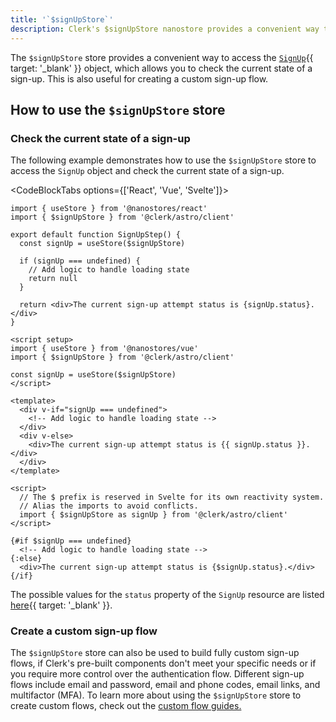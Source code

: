 ```yaml
---
title: '`$signUpStore`'
description: Clerk's $signUpStore nanostore provides a convenient way to access the `SignUp` object, which allows you to check the current state of a sign-up. This is also useful for creating a custom sign-up flow.
---
```


The `$signUpStore` store provides a convenient way to access the [`SignUp`](/docs/references/javascript/sign-up/sign-up){{ target: '_blank' }} object, which allows you to check the current state of a sign-up. This is also useful for creating a custom sign-up flow.

## How to use the `$signUpStore` store

### Check the current state of a sign-up

The following example demonstrates how to use the `$signUpStore` store to access the `SignUp` object and check the current state of a sign-up.

<CodeBlockTabs options={['React', 'Vue', 'Svelte']}>
  ```tsx {{ filename: 'sign-up-step.tsx' }}
  import { useStore } from '@nanostores/react'
  import { $signUpStore } from '@clerk/astro/client'

  export default function SignUpStep() {
    const signUp = useStore($signUpStore)

    if (signUp === undefined) {
      // Add logic to handle loading state
      return null
    }

    return <div>The current sign-up attempt status is {signUp.status}.</div>
  }
  ```

  ```vue {{ filename: 'sign-up-step.vue' }}
  <script setup>
  import { useStore } from '@nanostores/vue'
  import { $signUpStore } from '@clerk/astro/client'

  const signUp = useStore($signUpStore)
  </script>

  <template>
    <div v-if="signUp === undefined">
      <!-- Add logic to handle loading state -->
    </div>
    <div v-else>
      <div>The current sign-up attempt status is {{ signUp.status }}.</div>
    </div>
  </template>
  ```

  ```svelte {{ filename: 'sign-up-step.svelte' }}
  <script>
    // The $ prefix is reserved in Svelte for its own reactivity system.
    // Alias the imports to avoid conflicts.
    import { $signUpStore as signUp } from '@clerk/astro/client'
  </script>

  {#if $signUp === undefined}
    <!-- Add logic to handle loading state -->
  {:else}
    <div>The current sign-up attempt status is {$signUp.status}.</div>
  {/if}
  ```
</CodeBlockTabs>

The possible values for the `status` property of the `SignUp` resource are listed [here](/docs/references/javascript/sign-up/sign-up#properties){{ target: '_blank' }}.

### Create a custom sign-up flow

The `$signUpStore` store can also be used to build fully custom sign-up flows, if Clerk's pre-built components don't meet your specific needs or if you require more control over the authentication flow. Different sign-up flows include email and password, email and phone codes, email links, and multifactor (MFA). To learn more about using the `$signUpStore` store to create custom flows, check out the [custom flow guides.](/docs/custom-flows/overview)
